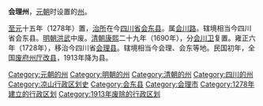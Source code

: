 '''会理州'''，[[元朝|元朝]]时设置的[[州|州]]。

[[至元_(忽必烈)|至元]]十五年（1278年）置，[[治所|治所]]在今[[四川省|四川省]][[会东县|会东县]]。属[[会川路|会川路]]。辖境相当今四川省会东县。[[明朝|明朝]][[洪武|洪武]]中废。[[清朝|清朝]][[康熙|康熙]]二十九年（1690年），分[[会川卫|会川卫]]复置。雍正六年（1728年），移治今四川省[[会理县|会理县]]。辖境相当今会理、会东等地。民国初年，全国[[废府州厅改县|废府州厅改县]]，1913年降为县。

{{元朝云南行政区划}}
{{四川行政区划小作品}}
[[Category:元朝的州|Category:元朝的州]]
[[Category:明朝的州|Category:明朝的州]]
[[Category:清朝的州|Category:清朝的州]]
[[Category:四川的州|Category:四川的州]]
[[Category:凉山行政区划史|Category:凉山行政区划史]]
[[Category:会东县|Category:会东县]]
[[Category:会理市|Category:会理市]]
[[Category:1278年建立的行政区划|Category:1278年建立的行政区划]]
[[Category:1913年废除的行政区划|Category:1913年废除的行政区划]]